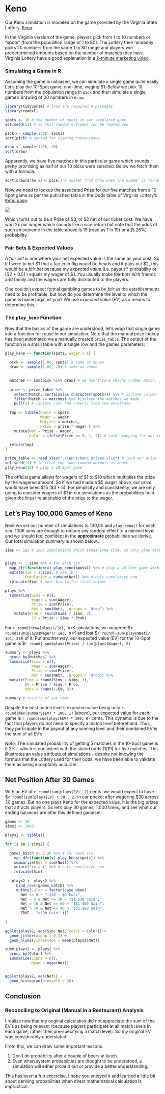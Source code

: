 # Keno

Our Keno simulation is modeled on the game provided by the Virginia State Lottery. [Keno](https://www.valottery.com/data/draw-games/keno). 





In the Virginia version of the game, players pick from 1 to 10 numbers or "spots" (from the population range of 1 to 80). The Lottery then randomly picks 20 numbers from the same 1 to 80 range and players win predetermined amounts based on the number of matches they have. Virginia Lottery have a good explanation in a [2-minute marketing video](https://www.youtube.com/watch?v=LNPsMmxjQDc). 

### Simulating a Game in R

Assuming the game is unbiased, we can simulate a single game quite easily. Let's play the 10-Spot game, one-time, waging \$1. Below we pick 10 numbers from the population range in `pick` and then simulate a single game's drawing of 20 numbers in `draw`. 

```r
library(tidyverse) # load the required R packages
library(readxl)

spots <- 10 # the number of spots in our simulated game
set.seed(11) # so that random outcomes can be reproduced

pick <- sample(1:80, spots)
sort(pick) # sorted for viewing convenience

draw <- sample(1:80, 20)
sort(draw)
```

Apparently, we have five matches in this particular game which sounds pretty promising as half of our 10 picks were selected. Below we fetch them with a formula. 
```r
sort(draw[draw %in% pick]) # subset from draw when the number is found in pick
```

Now we need to lookup the assocated Prize for our five matches from a 10-Spot game as per the published table in the Odds table of Virginia Lottery's [Keno page](https://www.valottery.com/data/draw-games/keno).
  
![](./www/keno odds pic.PNG)

Which turns out to be a Prize of \$3, or \$2 net of our ticket cost. We have won 2x our wager which sounds like a nice return but note that the odds of such an outcome in the table above is 19 (read as 1 in 19) or a (5.26%) probability. 

### Fair Bets & Expected Values

A *fair bet* is one where your net expected value is the same as your cost. So if I were to bet \$1 that a fair coin flip would be heads and it pays out \$2, this would be a *fair bet* because my *expected value* (i.e. payout * probability or [\$2 * 0.5] ) equals my wager of \$1.  You usually make *fair bets* with friends and family and the wagers are fully distributed to the players. 

One couldn't expect formal gambling games to be *fair* as the establishments need to be profitable, but how do you determine the level to which the game is biased against you? We use *expected value* (EV) as a means to determine this.

### The `play_keno` Function

Now that the basics of the game are understood, let's wrap that single game into a function for reuse in our simulation. Note that the manual prize lookup has been automated via a manually created `prize_table`. The output of the function is a small table with a single row and the games parameters. 

```r

play_keno <- function(spots, wager = 1) {
  
  pick <- sample(1:80, spots) # same as above
  draw <- sample(1:80, 20) # same as above

  
  matches <- sum(pick %in% draw) # we don't care whichs number match, just the total
  
  prize <- prize_table %>%
    select(Match, contains(as.character(spots))) %>% # isolate column for the game we are playing
    filter(Match == matches) %>% #isolate the matches we made
    pull(2) # isolate just the numeric from the dataframe
  
  tmp <- tibble(Spots = spots,
                Wager = wager,
                Matches = matches,
                Prize = prize * wager ) %>%
    mutate(Net = Prize - Wager,
           Color = ifelse(Prize == 0, 1, 2)) # color mapping for our charts
  
  return(tmp)
}

prize_table <- read_xlsx("./input/keno prizes.xlsx") # load our prize table
set.seed(11) # to creat the same random outputs as above
play_keno(10) # play a 10-Spot game

```

The official game allows for wagers of \$1 to \$10 which multiplies the prize by the wagered amount. So if we had made a \$5 wager above, our prize would have been \$15 (\$3 * 5). For simplicity and consistency, we are only going to consider wagers of $1 in our simulations as the probabilities hold, given the linear relationship of the prize to the wager.   

## Let's Play 100,000 Games of Keno

Next we set our number of simulations to 100,00 and `play_keno()` for each sim. 100K sims are enough to reduce any random effect to a minimal level and we should feel confident in the **approximate** probabilities we derive. Our total simulation summary is shown below...

```r

sims <- 1e3 # 100K simulations which takes some time, so only play with 1000 sims until sure. 


plays <- 1:sims %>% # for each sim
  map_dfr(function(x) play_keno(spots)) %>% # play a 10-Spot game with our function play_keno()
  mutate(Sim = 1:sims, # sim ID's
         Cumulative = cumsum(Net)) %>% # calc cumulative sum
  relocate(Sim) # move Sim to the first column

plays %>%
  summarise(Sims = n(),
            Wager = sum(Wager),
            Prize = sum(Prize),
            Net = sum(Net), .groups = "drop") %>%
    mutate(Prob = round(Sims / sims, 3),
            EV = Prize / Sims * Prob)

```

For `r round(nrow(plays)/1e3, 0)`K simulations, we wagered \$`r round(sum(plays$Wager)/ 1e3, 0)`K and lost \$`r round(-sum(plays$Net)/ 1e3, 2)`K of it. Put another way, our expected value (EV) for the 10-Spot game is \$`r round( sum(plays$Prize) / sum(plays$Wager), 2)`



```r
summary <- plays %>%
  group_by(Matches) %>%
  summarise(Sims = n(),
            Wager = sum(Wager),
            Prize = sum(Prize),
            Net = sum(Net), .groups = "drop") %>%
  mutate(Prob = round(Sims / sims, 3),
         EV = Prize / Sims * Prob,
         Odds = round(1/EV, 0))

summary # results of our sims
```

Despite the best match level's expected value being only `r round(max(summary$EV) * 100, 1)` (above), our expected value for each game is `r round(sum(plays$EV) * 100, 0)` cents. This dynamic is due to the fact that players do not need to specify a match level beforehand. Thus, they participate in the payout at any winning level and their combined EV is the sum of all EV's. 

*Note:* The simulated probability of getting 5 matches in the 10-Spot game is 5.2% - which is consistent with the stated odds (1/19) for five matches. This illustrates an value attribute of simulations - despite not knowing the formula that the Lottery used for their odds, we have been able to validate them as being acceptably accurate.


## Net Position After 30 Games

With an EV of  `r round(sum(plays$EV), 2)` cents. we would expect to have \$`r round(sum(plays$EV) * 30 , 2)` in our pocket after wagering \$30 across 30 games. But no one plays Keno for the expected value, it is the big prizes that attracts players. So let's play 30 games, 1,000 times, and see what our ending balances are after this defined gameset.

```r

games <- 30
sims2 <- 1000

plays2 <- tibble()

for (i in 1:sims2) {
  
  games_batch <- 1:30 %>% # for each sim
    map_dfr(function(x) play_keno(spots)) %>%
    summarise(Net = sum(Net)) %>%
    mutate(Sim = i) %>% # calc cumulative sum
    relocate(Sim)
    
   plays2 <- plays2 %>%
     bind_rows(games_batch) %>%
     mutate(Color = factor(case_when(
       Net <= 0 ~ "-$30 - $0 Loss",
       Net > 0 & Net <= 30 ~ "$1-$30 Gain",
       Net > 30 & Net <= 60 ~ "$31-$60 Gain",
       Net > 60 & Net <= 90 ~ "$61-$90 Gain",
       TRUE ~ ">$90 Gain" )))
  
}

ggplot(plays2, aes(Sim, Net, color = Color)) +
  geom_jitter(alpha = 0.3) +
  geom_hline(yintercept = mean(plays2$Net))

summ_plays2 <- plays2 %>%
  group_by(Color) %>%
  summarise(Count = n(),
            Mean = mean(Net))


ggplot(plays2, aes(Net)) +
  geom_histogram(binwidth = 30) 

```


## Conclusion

### Reconciling to Original (Manual in a Restaurant) Analysis

I realize now that my original calculation did not appreciate the sum of the EV's as being relevant (because players participate at all match levels in each game, rather then pre-specifying a match level). So my original EV was considerably understated. 

From this, we can draw some important lessons.

1. Don't do probability after a couple of beers at lunch.
2. Even when system probabilities are thought to be understood, a simulation will either prove it out or provide a better understanding. 

This has been a fun excercise, I hope you enjoyed it and learned a little bit about deriving probabilities when direct mathematical calculation is impractical.
